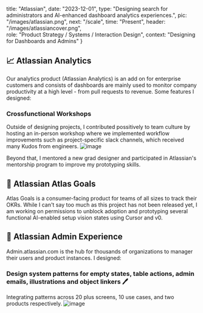 
  title: "Atlassian",
  date: "2023-12-01",
  type: "Designing search for administrators and AI-enhanced dashboard analytics experiences.",
  pic: "/images/atlassian.png",
  next: "/scale",
  time: "Present",
  header: "/images/atlassiancover.png",   
  role: "Product Strategy / Systems / Interaction Design",
  context: "Designing for Dashboards and Admins"
}


## 📈 Atlassian Analytics 

Our analytics product (Atlassian Analytics) is an add on for enterprise customers and consists of dashboards are mainly used to monitor company productivity at a high level - from pull requests to revenue. Some features I designed: 
<Row content1="<h3>AI-gen SQLite Custom Formulas ✨</h3><em><h4><a href='https://read.cv/connieliu/ai-customformula'>Case study</a> (password in resume!)</h4></em><p>Led to 11% increase in accuracy, AI-generated represented 25% of all custom formulas created, reduced support requests by 91% and increased overall custom formula creation by 30%.</p>" 
content2="<img src = '/atlassian/AI_formula.gif' />"
/>

<Row content1="<h3>Custom dashboard templates 📊 </h3> <em><h4><a href='https://read.cv/connieliu/custom-template'>Case study</a> (password in resume!)</h4></em><p>Making it easier to reuse company-specific dashboards to increase overall dashboard MAU and increase enterprise product adoption.</p>" 
content2="<img src = '/atlassian/customtemp.png' />"
/>

<Row content1="<h3>Generative AI Research 🔬 </h3><p>Led exploratory user research on receptions to Chart Insights and Dashboard Insights (concept) which received recognition from Head of Product and impacted the Rovo AI team's roadmap.</p>" 
content2="<img src = '/atlassian/genai.png' />"
/>

### Crossfunctional Workshops 

Outside of designing projects, I contributed possitively to team culture by hosting an in-person workshop where we implemented workflow improvements such as project-specific slack channels, which received many Kudos from engineers.
![image](/atlassian/workshop.png)

Beyond that, I mentored a new grad designer and participated in Atlassian's mentorship program to improve my prototyping skills. 
<br />
## 🎯 Atlassian Atlas Goals 
Atlas Goals is a consumer-facing product for teams of all sizes to track their OKRs. While I can't say too much as this project has not been released yet, I am working on permissions to unblock adoption and prototyping several functional AI-enabled setup vision states using Cursor and v0.
<br />
## 👤 Atlassian Admin Experience

Admin.atlassian.com is the hub for thousands of organizations to manager their users and product instances. I designed:
<Row content1="<h3>A search experience and vision for thousands of administrators 🔍</h3><em><h4><a href='https://community.atlassian.com/t5/Atlassian-Platform-articles/Introducing-Atlassian-Administration-Search-Find-Settings-Faster/ba-p/2778798'>Announcement</a></h4></em><p>Led research and design for feature that doubled the rate of successful searches to 38%.</p>" 
content2="<img src = '/atlassian/search.gif'  autoplay loop />"
/>
<br />

### Design system patterns for empty states, table actions, admin emails, illustrations and object linkers 🖊️
Integrating patterns across 20 plus screens, 10 use cases, and two products respectively.
![image](/atlassian/designsystem.png)
<br />

<Row content1="<h3>Designing complex flows to unblock datacenter to cloud migration ☁️</h3><p>End to end project touching three different product surfaces spanning two other teams and timezones to solve a key blocker for enterprise companies.</p>" 
content2="<img src = '/atlassian/flow.png' />"
/>
